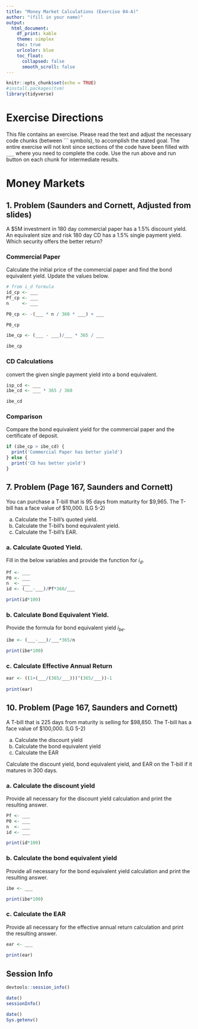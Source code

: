 ```yaml
---
title: "Money Market Calculations (Exercise 04-A)"
author: "(fill in your name)"
output:
  html_document:
    df_print: kable
    theme: simplex
    toc: true
    urlcolor: blue
    toc_float:
      collapsed: false
      smooth_scroll: false
---
```


```r
knitr::opts_chunk$set(echo = TRUE)
#install.packages(tvm)
library(tidyverse)
```

# Exercise Directions

This file contains an exercise.  Please read the text and adjust the necessary code chunks (between \`\`\` symbols), to accomplish the stated goal.  The entire exercise will not knit since sections of the code have been filled with `___` where you need to complete the code.  Use the run above and run button on each chunk for intermediate results.

# Money Markets

## 1. Problem (Saunders and Cornett, Adjusted from slides)

A $5M investment in 180 day commercial paper has a 1.5% discount yield. An equivalent size and risk 180 day CD has a 1.5% single payment yield.  Which security offers the better return?   

### Commercial Paper

Calculate the initial price of the commercial paper and find the bond equivalent yield. Update the values below.

```r
# from i_d formula
id_cp <- ___
Pf_cp <- ___
n     <- ___

P0_cp <- -(___ * n / 360 * ___) + ___

P0_cp

ibe_cp <- (___ - ___)/___ * 365 / ___

ibe_cp

```
### CD Calculations

convert the given single payment yield into a bond equivalent.

```r
isp_cd <- ___ 
ibe_cd <- ___ * 365 / 360

ibe_cd

```

### Comparison

Compare the bond equivalent yield for the commercial paper and the certificate of deposit.

```r
if (ibe_cp > ibe_cd) {
  print('Commercial Paper has better yield')
} else {
  print('CD has better yield')
}

```

## 7. Problem (Page 167, Saunders and Cornett)

You can purchase a T-bill that is 95 days from maturity for \$9,965. The T-bill has a face value of \$10,000. (LG 5-2)

a. Calculate the T-bill’s quoted yield.
b. Calculate the T-bill’s bond equivalent yield.
c. Calculate the T-bill’s EAR.


### a. Calculate Quoted Yield.

Fill in the below variables and provide the function for $i_d$.

```r
Pf <- ___
P0 <- ___
n  <- ___
id <- (___-___)/Pf*360/___

print(id*100)
```

### b. Calculate Bond Equivalent Yield.

Provide the formula for bond equivalent yield $i_{be}$.

```r
ibe <- (___-___)/___*365/n

print(ibe*100)
```

### c. Calculate Effective Annual Return


```r

ear <- ((1+(___/(365/___)))^(365/___))-1
  
print(ear)
```


## 10. Problem (Page 167, Saunders and Cornett)

A T-bill that is 225 days from maturity is selling for \$98,850. The T-bill has a face value of \$100,000. (LG 5-2)

a. Calculate the discount yield
b. Calculate the bond equivalent yield
c. Calculate the EAR

Calculate the discount yield, bond equivalent yield, and EAR on the T-bill if it matures in 300 days.

### a. Calculate the discount yield

Provide all necessary for the discount yield calculation and print the resulting answer.

```r
Pf <- ___
P0 <- ___
n  <- ___
id <- ___

print(id*100)

```


### b. Calculate the bond equivalent yield

Provide all necessary for the bond equivalent yield calculation and print the resulting answer.

```r
ibe <- ___

print(ibe*100)
```

### c. Calculate the EAR

Provide all necessary for the effective annual return calculation and print the resulting answer.


```r
ear <- ___
  
print(ear)

```

## Session Info

```r
devtools::session_info()
```

```r
date()
sessionInfo()
```

```r
date()
Sys.getenv()
```


